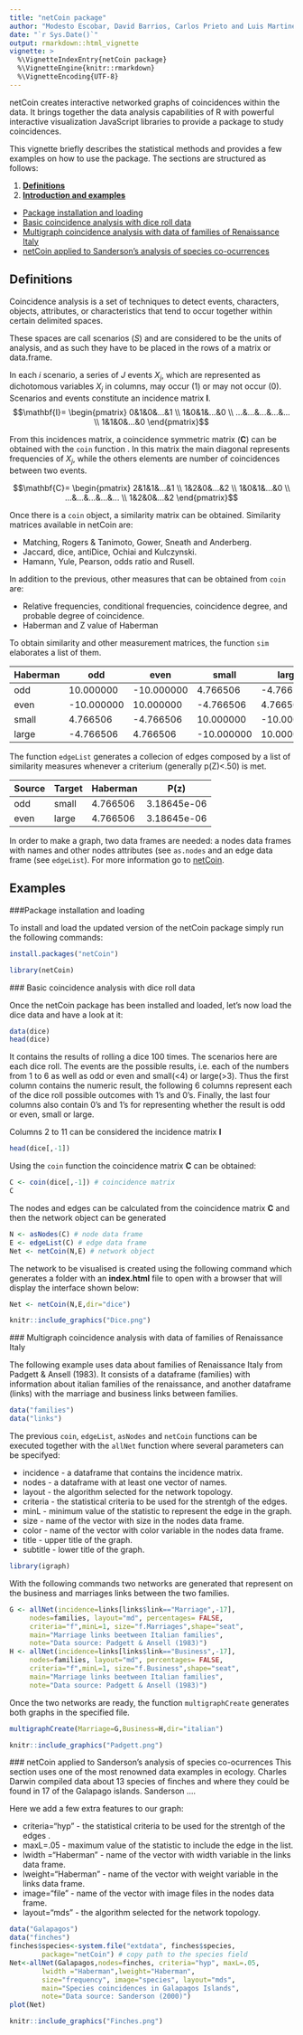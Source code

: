 ---
title: "netCoin package"
author: "Modesto Escobar, David Barrios, Carlos Prieto and Luis Martinez-Uribe(University of Salamanca)"
date: "`r Sys.Date()`"
output: rmarkdown::html_vignette
vignette: >
  %\VignetteIndexEntry{netCoin package}
  %\VignetteEngine{knitr::rmarkdown}
  %\VignetteEncoding{UTF-8}
---

netCoin creates interactive networked graphs of coincidences within the data. It brings together the data analysis capabilities of R with powerful interactive visualization JavaScript libraries to provide a package to study coincidences.

This vignette briefly describes the statistical methods and provides a few examples on how to use the package. The sections are structured as follows:

1. **[Definitions](#def) **
2. **[Introduction and examples](#examples)**
  + [Package installation and loading](#inst) 
  + [Basic coincidence analysis with dice roll data](#basic) 
  + [Multigraph coincidence analysis with data of families of Renaissance Italy](#multi) 
  + [netCoin applied to Sanderson's analysis of species co-ocurrences](#sanderson) 


## <a id="def">Definitions</a>
Coincidence analysis is a set of techniques to detect events, characters, objects, attributes, or characteristics that tend to occur together within certain delimited spaces.

These spaces are call scenarios ($S$) and are considered to be the units of analysis, and as such they have to be placed in the rows of a matrix or data.frame.

In each $i$ scenario, a series of $J$ events $X_j$, which are represented as dichotomous variables $X_{j}$ in columns, may occur (1) or may not occur (0). Scenarios and events constitute an incidence matrix $\mathbf{I}$.
$$\mathbf{I}=
\begin{pmatrix}
0&1&0&...&1 \\
1&0&1&...&0 \\
...&...&...&...&... \\
1&1&0&...&0
\end{pmatrix}$$

From this incidences matrix, a coincidence symmetric matrix ($\mathbf{C}$) can be obtained with the `coin` function \code{\link{coin}}. In this matrix the main diagonal represents frequencies of $X_j$, while the others elements are number of coincidences between two events.

$$\mathbf{C}=
\begin{pmatrix}
2&1&1&...&1 \\
1&2&0&...&2 \\
1&0&1&...&0 \\
...&...&...&...&... \\
1&2&0&...&2
\end{pmatrix}$$


Once there is a `coin` object, a similarity matrix can be obtained. Similarity matrices available in netCoin are:

* Matching, Rogers \& Tanimoto, Gower, Sneath and Anderberg.
* Jaccard, dice, antiDice, Ochiai and Kulczynski.
* Hamann, Yule, Pearson, odds ratio and Rusell.

In addition to the previous, other measures that can be obtained from `coin` are:

* Relative frequencies, conditional frequencies, coincidence degree, and probable degree of coincidence.
* Haberman and Z value of Haberman

To obtain similarity and other measurement matrices, the function `sim` elaborates a list of them.
<div style="text-align: right">
Haberman |odd | even | small | large
------------- | ------------- | ------------- | ------------- | -------------
odd           |     10.000000 |    -10.000000 |    4.766506   |   -4.766506
even          |    -10.000000 |     10.000000 |   -4.766506   |    4.766506
small         |      4.766506 |     -4.766506 |   10.000000   |  -10.000000
large         |     -4.766506 |      4.766506 |  -10.000000   |   10.000000
</div>

The function `edgeList` generates a collecion of edges composed by a list of similarity measures whenever a criterium (generally p(Z)<.50) is met.


Source | Target | Haberman | P(z)
------------- | ------------- | ------------- | -------------
odd  | small | 4.766506 | 3.18645e-06
even | large | 4.766506 | 3.18645e-06


In order to make a graph, two data frames are needed: a nodes data frames with names and other nodes attributes (see `as.nodes` and an edge data frame (see `edgeList`). For more information go to [netCoin](https://cran.r-project.org/package=netCoin).

## <a id="examples">Examples</a>
###<a id="inst">Package installation and loading</a>

To install and load the updated version of the netCoin package simply run the following commands:
```{r eval=FALSE}
install.packages("netCoin")
```
```{r echo=TRUE, message=FALSE, warning=FALSE}
library(netCoin)
```
###<a id="basic"> Basic coincidence analysis with dice roll data</a>

Once the netCoin package has been installed and loaded, let's now load the dice data and have a look at it:
```{r echo=TRUE}
data(dice)
head(dice)
```

It contains the results of rolling a dice 100 times. The scenarios here are each dice roll. The events are the possible results, i.e. each of the numbers from 1 to 6 as well as odd or even and small(<4) or large(>3). Thus the first column contains the numeric result, the following 6 columns represent each of the dice roll possible outcomes with 1's and 0's. Finally, the last four columns also contain 0's and 1's for representing whether the result is odd or even, small  or large.


Columns 2 to 11 can be considered the incidence matrix $\mathbf{I}$
```{r echo=TRUE}
head(dice[,-1])
```

Using the `coin` function the coincidence matrix $\mathbf{C}$ can be obtained:
```{r echo=TRUE}
C <- coin(dice[,-1]) # coincidence matrix
C
```

The nodes and edges can be calculated from the coincidence matrix $\mathbf{C}$ and then the network object can be generated 
```{r eval=FALSE}
N <- asNodes(C) # node data frame
E <- edgeList(C) # edge data frame
Net <- netCoin(N,E) # network object
```

The network to be visualised is created using the following command which generates a folder with an **index.html** file to open with a browser that will display the interface shown below:
```{r eval=FALSE}
Net <- netCoin(N,E,dir="dice")
```


```{r echo=FALSE, out.width='98%'}
knitr::include_graphics("Dice.png")
```

###<a id="multi"> Multigraph coincidence analysis with data of families of Renaissance Italy </a>

The following example uses data about families of Renaissance Italy from Padgett & Ansell (1983). It consists of a dataframe (families) with information about italian families of the renaissance, and another dataframe (links) with the marriage and business links between families.

```{r}
data("families")
data("links")
```

The previous `coin`, `edgeList`, `asNodes` and `netCoin`  functions can be executed together with the `allNet` function where several parameters can be specifyed:

* incidence - a dataframe that contains the incidence matrix.
* nodes - a dataframe with at least one vector of names.
* layout - the algorithm selected for the network topology.
* criteria - the statistical criteria to be used for the strentgh of the edges.
* minL - minimum value of the statistic to represent the edge in the graph.
* size - name of the vector with size in the nodes data frame.
* color - name of the vector with color variable in the nodes data frame.
* title - upper title of the graph.
* subtitle - lower title of the graph.

```{r message=FALSE, warning=FALSE, include=FALSE}

library(igraph)
```

With the following commands two networks are generated that represent on the business and marriages links between the two families.

```{r message=FALSE, warning=FALSE, eval=FALSE}
G <- allNet(incidence=links[links$link=="Marriage",-17],
     nodes=families, layout="md", percentages= FALSE,
     criteria="f",minL=1, size="f.Marriages",shape="seat",
     main="Marriage links beetween Italian families",
     note="Data source: Padgett & Ansell (1983)")
H <- allNet(incidence=links[links$link=="Business",-17],
     nodes=families, layout="md", percentages= FALSE,
     criteria="f",minL=1, size="f.Business",shape="seat",
     main="Marriage links beetween Italian families",
     note="Data source: Padgett & Ansell (1983)")

```

Once the two networks are ready, the function `multigraphCreate` generates both graphs in the specified file.

```{r echo=TRUE, message=FALSE, warning=FALSE, eval=FALSE}
multigraphCreate(Marriage=G,Business=H,dir="italian")
```

```{r echo=FALSE, out.width='98%'}
knitr::include_graphics("Padgett.png")
```

###<a id="sanderson"> netCoin applied to Sanderson's analysis of species co-ocurrences </a>
This section uses one of the most renowned data examples in ecology. Charles Darwin compiled data about 13 species of finches and where they could be found in 17 of the Galapago islands. Sanderson ....

Here we add a few extra features to our graph:

* criteria="hyp" -  the statistical criteria to be used for the strentgh of the edges .
* maxL=.05 - maximum value of the statistic to include the edge in the list.
* lwidth ="Haberman" - name of the vector with width variable in the links data frame.
* lweight="Haberman" - name of the vector with weight variable in the links data frame.
* image="file" - name of the vector with image files in the nodes data frame.
* layout="mds" - the algorithm selected for the network topology.


```{r echo=TRUE, message=FALSE, warning=FALSE, eval=FALSE}
data("Galapagos")
data("finches")
finches$species<-system.file("extdata", finches$species,
        package="netCoin") # copy path to the species field
Net<-allNet(Galapagos,nodes=finches, criteria="hyp", maxL=.05,
        lwidth ="Haberman",lweight="Haberman",
        size="frequency", image="species", layout="mds",
        main="Species coincidences in Galapagos Islands",
        note="Data source: Sanderson (2000)")
plot(Net)
```

```{r echo=FALSE, out.width='98%'}
knitr::include_graphics("Finches.png")
```
